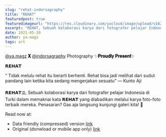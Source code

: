 ```yaml
---
slug: "rehat-indorsagraphy"
title: "REHAT"
featuredpost: true
featuredimageurl: "https://res.cloudinary.com/yacloud/image/upload/v1624760381/articles%20pictures/2021-05-30-rehat-indorsagraphy/rehat-indorsagraphy.jpg"
excerpt: "REHAT, Sebuah kolaborasi karya dari fotografer pelajar Indonesia di Turki dalam memaknai kata REHAT yang diabadikan melalui karya foto-foto terbaik mereka."
date: 2021-05-30
author: ya-magz
tags: art
---
```


[@ya.magz](https://www.instagram.com/ya.magz/) **𝐗** [@indorsagraphy](https://www.instagram.com/indorsagraphy/) Photography ✨**𝐏𝐫𝐨𝐮𝐝𝐥𝐲 𝐏𝐫𝐞𝐬𝐞𝐧𝐭**✨

**𝗥𝗘𝗛𝗔𝗧**

“ Tidak melulu rehat itu berarti berhenti. Rehat bisa jadi melihat dari sudut pandang lain ketika kita sedang mengerjakan sesuatu”
— Kunto Aji

**𝗥𝗘𝗛𝗔𝗧**⛱, Sebuah kolaborasi karya dari fotografer pelajar Indonesia di Turki dalam memaknai kata **𝗥𝗘𝗛𝗔𝗧** yang diabadikan melalui karya foto-foto terbaik mereka. Penasaran? Gas aja langsung kunjungi galeri kita! 🥳

Read now at:

- Data friendly (compressed) version [link](https://drive.google.com/file/d/1KhDG9U282F20AU3Aon9hRdPg1xuV5PPu/view?usp=sharing)
- Original (donwload or mobile app only) [link](https://drive.google.com/file/d/10QSrWx5Zz-UNpYmgb6YEThJ4rG4v9-ei/view?usp=sharing)
